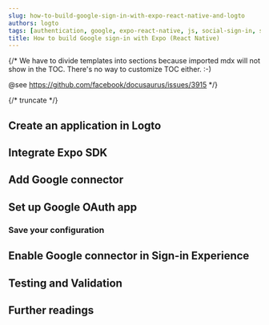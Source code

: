 ```yaml
---
slug: how-to-build-google-sign-in-with-expo-react-native-and-logto
authors: logto
tags: [authentication, google, expo-react-native, js, social-sign-in, sign-in, login]
title: How to build Google sign-in with Expo (React Native)
---
```


{/*
  We have to divide templates into sections because imported mdx will not show in the TOC.
  There's no way to customize TOC either. :-)

  @see https://github.com/facebook/docusaurus/issues/3915
*/}



{/* truncate */}

<Intro connector={connector} sdk="Expo (React Native)" link="https://expo.dev/" />

## Create an application in Logto

<CreateApplication type="Native app" framework="Expo" />

## Integrate Expo SDK

<IntegrateSdk />

## Add Google connector

<AddSocialConnector connector={connector} framework="Expo" />

## Set up Google OAuth app

<ConnectorGuide />

### Save your configuration

<SaveYourConfiguration connector={connector} />

## Enable Google connector in Sign-in Experience

<EnableSocialConnector connector={connector} />

## Testing and Validation

<TestingAndValidation connector={connector} sdk="Expo (React Native)" />

## Further readings

<FurtherReadings />